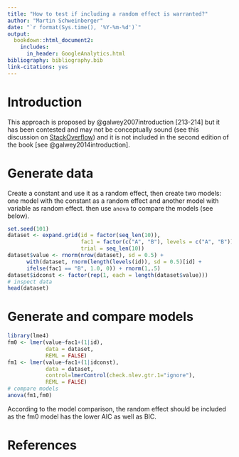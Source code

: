```yaml
---
title: "How to test if including a random effect is warranted?"
author: "Martin Schweinberger"
date: "`r format(Sys.time(), '%Y-%m-%d')`"
output:
  bookdown::html_document2: 
    includes:
      in_header: GoogleAnalytics.html
bibliography: bibliography.bib
link-citations: yes
---
```


# Introduction{-}

This approach is proposed by  @galwey2007introduction[213-214] but it has been contested and may not be conceptually sound (see this discussion on [StackOverflow](https://stats.stackexchange.com/questions/56150/how-can-i-test-whether-a-random-effect-is-significant)) and it is not included in the second edition of the book [see @galwey2014introduction].

# Generate data{-}

Create a constant and use it as a random effect, then create two models: one model with the constant as a random effect and another model with variable as random effect. then use `anova` to compare the models (see below).

```r
set.seed(101)
dataset <- expand.grid(id = factor(seq_len(10)), 
                       fac1 = factor(c("A", "B"), levels = c("A", "B")), 
                       trial = seq_len(10))
dataset$value <- rnorm(nrow(dataset), sd = 0.5) +
      with(dataset, rnorm(length(levels(id)), sd = 0.5)[id] +
      ifelse(fac1 == "B", 1.0, 0)) + rnorm(1,.5)
dataset$idconst <- factor(rep(1, each = length(dataset$value)))
# inspect data
head(dataset)
```

# Generate and compare models{-}

```r
library(lme4)
fm0 <- lmer(value~fac1+(1|id), 
            data = dataset, 
            REML = FALSE)
fm1 <- lmer(value~fac1+(1|idconst), 
            data = dataset, 
            control=lmerControl(check.nlev.gtr.1="ignore"), 
            REML = FALSE)
# compare models
anova(fm1,fm0)
```

According to the model comparison, the random effect should be included as the fm0 model has the lower AIC as well as BIC.

# References{-}

